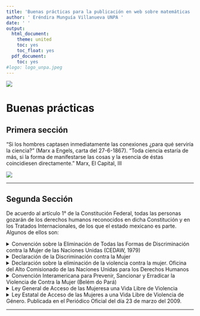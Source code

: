 ```yaml
---
title: 'Buenas prácticas para la publicación en web sobre matemáticas '
author: ' Eréndira Munguía Villanueva UNPA '
date: ' '
output:
  html_document:
    theme: united
    toc: yes
    toc_float: yes
  pdf_document:
    toc: yes
#logo: logo_unpa.jpeg
---
```

![](logo_unpa.jpeg)

# Buenas prácticas





## Primera sección

“Si los hombres captasen inmediatamente las conexiones ¿para qué serviría la ciencia?" (Marx a Engels, carta del 27-6-1867). "Toda ciencia estaría de más, si la forma de manifestarse las cosas y la esencia de éstas coincidiesen directamente." Marx, El Capital, III

![](grammar-of-graphics.png)


---

## Segunda Sección

De acuerdo al artículo 1° de la Constitución Federal, todas las personas gozarán de los derechos humanos reconocidos en dicha Constitución y en los Tratados Internacionales, de los que el estado mexicano es parte. Algunos de ellos son:


<details>
  <summary markdown="span"> Convención sobre la Eliminación de Todas las Formas de Discriminación contra la Mujer de las Naciones Unidas (CEDAW, 1979)</summary>
  
  
  A los efectos de la presente Convención, la expresión “discriminación contra la mujer” denotará toda distinción, exclusión o restricción basado en el sexo que tenga por objeto o por resultado menoscabar o anular el reconocimiento, goce, o ejercicio por la mujer, independientemente de su estado civil, sobre la base de la igualdad del hombre y la mujer, de los derechos humanos y las libertades fundamentales en las esferas política, económica, social, cultural o civil o en cualquier otra esfera.
    
  [Texto Completo](CEDAW.pdf){lab=https://mexico.unwomen.org/sites/default/files/Field%20Office%20Mexico/Documentos/Publicaciones/2018/11/FOLLETO%20CEDAW%202018%20web%202.pdf, target="_blank"}
  
</details>

<details>
<summary>Declaración de la Discriminación contra la Mujer</summary>

+ ARTÍCULO 1
  La discriminación contra la mujer, por cuanto niega o limita su igualdad de derechos con el hombre, es fundamentalmente injusta y constituye una ofensa a la dignidad humana.

  [Texto Completo](discriminacion.pdf){lab=http://www.ordenjuridico.gob.mx/TratInt/Derechos%20Humanos/INST%2017.pdf, target="_blank"}

</details>

<details>

<summary>Declaración sobre la eliminación de la violencia contra la mujer. Oficina del Alto Comisionado de las Naciones Unidas para los Derechos Humanos </summary>

+ Artículo 1
  A los efectos de la presente Declaración, por "violencia contra la mujer" se entiende todo acto de violencia basado en la pertenencia al sexo femenino que tenga o pueda tener como resultado un daño o sufrimiento físico, sexual o sicológico para la mujer, así como las amenazas de tales actos, la coacción o la privación arbitraria de la libertad, tanto si se producen en la vida pública como en la vida privada.

[Texto Completo](comisionadoUN.pdf){lab=https://www.ohchr.org/sp/professionalinterest/pages/violenceagainstwomen.aspx, target="_blank"}

</details>

<details>
  <summary markdown="span"> Convención Interamericana para Prevenir, Sancionar y Erradicar la Violencia de Contra la Mujer (Belém do Pará)</summary>


+ Artículo 3
  Toda mujer tiene derecho a una vida libre de violencia, tanto en el ámbito público como en el privado.
  
  
[Texto Completo](BelemDoPara.pdf ){lab=https://www.oas.org/es/mesecvi/docs/BelemDoPara-ESPANOL.pdf, target="_blank"}

  
</details>

<details>
  <summary markdown="span"> Ley General de Acceso de las Mujeresa una Vida Libre de Violencia</summary>
  
+ Artículo 3. Todas las medidas que se deriven de la presente ley, garantizarán la prevención, la atención, la sención y la erradicación de todos los tipos de violencia contra las mujeres durante su ciclo de vida y para promover su desarrolo integral y su plena participación en todas las esferas de la vida.
  
+ Artículo 13.  

  + El hostigamiento sexual es el ejercicio del poder, en una relación de subordinación real de la víctima frente al agresor en los ámbitos familiar, doméstico, laboral y/o escolar. Se expresa en conductas verbales, físicas o ambas, relacionadas con la sexualidad de connotación lasciva.  
  
  + El Acoso Sexual es una forma de violencia en la que, si bien no existe la subordinación, hay un ejercicio abusivo de poder que conlleva a un estado de indefensión y de riesgo para la víctima, independientemente de que se realice en uno o varios eventos.
  
   [Texto Completo](General.pdf ){label=https://www.gob.mx/cms/uploads/attachment/file/209278/Ley_General_de_Acceso_de_las_Mujeres_a_una_Vida_Libre_de_Violencia.pdf, target="_blank"}
</details>


<details>
  <summary markdown="span"> Ley Estatal de Acceso de las Mujeres a una Vida Libre de Violencia de Género. Publicada en el Periódico Oficial del día 23 de marzo del 2009.</summary>
  
    
+ Artículo 12. Violencia Laboral y Docente: Se ejerce por las personas que tienen un vínculo laboral, docente o análogo con la víctima, independientemente de la relación jerárquica consitente en un acto o una omisión en abuso de poder que daña la autoestima, salud, integridad, libertad y seguridad de la víctima, e impide su desarrollo y atenta contra la igualdad.
  
+ Artículo 14. Violencia en el ámbito escolar o docente, son los actos u omisiones discrimintorios que atenten contra la integridad física, sexual y psicológica de las alumnas por razón de su sexo, edad, condición social, limitaciones o características físicas, las cuales son inflingidas por el personal docente o administrativo de los centros educativos.



+ Artículo 17. Para efectos del hostigamiento y acoso sexual, el Estado y los Municipios deberán:

   III. Crear procedimientos administrativos claros y precisos en las escuelas y los centros laborales, para sancionar estos ilícitos e inhibir su comisión; 
   
   IV. En ningún caso hará público el nombre de la víctima para evitar ealgún tipo de sobrevictimización o que sea boletinada o presionada para abandonar la escuela o trabajo; 
   
   IV. Proporcionar atención psicológica y legal, especializada y gratuita, a quien sea víctima de hostigamiento o acoso sexual; e  
   
   VI. Implementar e imponer sanciones administrativas en el ámbito de sus competencias, a los superiores jerárquicos del hostigador o acosador cuando sean omisos en recibir y/o dar curso a una queja.  
   
   [Texto Completo](Estatal.pdf){label=http://fge.oaxaca.gob.mx/wp-content/plugins/legislacion/uploads/genero/LEY%20ESTATAL%20DE%20ACCESO%20A%20LAS%20MUJERES%20A%20UNA%20VIDA%20LIBRE%20DE%20VIOLENCIA%20DE%20GENERO.pdf, target="_blank"}
</details>


---